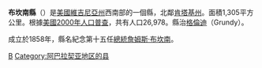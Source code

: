{{noteTA
|G1=美国州份
}}
{{Infobox U.S. County|
 county  = 布坎南縣|
 state = 維吉尼亞州 |
 en county  = Buchanan County|
 en state = Virginia |
 seal =  BuchananCountyVASeal.gif|
 map = Map of Virginia highlighting Buchanan County.svg|
 map size = 250|
 founded = 1858年|
 seat = {{tsl|en|Grundy, Virginia||Grundy}} | 
 area_total_sq_mi =504 |
 area_water_sq_mi =0 |
 area percentage = 0.00% |
 census yr = 2000|
 pop = 26978 |
 density_km2 =21|
 web = www.buchanancounty.org|
|}}
'''布坎南縣'''（{{lang-en|Buchanan County}}）是[[美國|美國]][[維吉尼亞州|維吉尼亞州]]西南部的一個縣，北鄰[[肯塔基州|肯塔基州]]。面積1,305平方公里。根據[[美國2000年人口普查|美國2000年人口普查]]，共有人口26,978。縣治[[格倫迪|格倫迪]]（Grundy）。

成立於1858年，縣名紀念第十五任[[美國總統|總統]][[詹姆斯·布坎南|詹姆斯·布坎南]]。
{{弗吉尼亚州}}
{{Virginia-stub}}

[[Category:維吉尼亞州縣|B]]
[[Category:阿巴拉契亚地区的县|Category:阿巴拉契亚地区的县]]